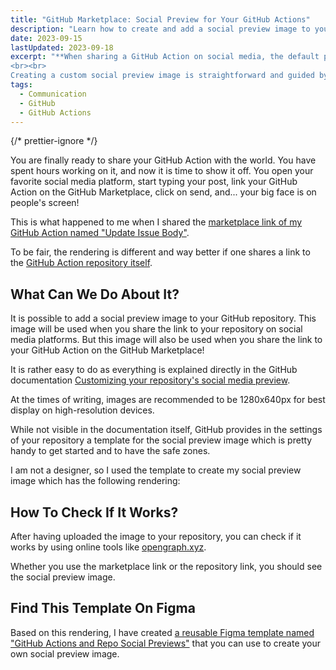```yaml
---
title: "GitHub Marketplace: Social Preview for Your GitHub Actions"
description: "Learn how to create and add a social preview image to your GitHub repository to have a better rendering when sharing on social media platforms the link of your GitHub Actions on the GitHub Marketplace."
date: 2023-09-15
lastUpdated: 2023-09-18
excerpt: "**When sharing a GitHub Action on social media, the default preview image might prominently display your GitHub profile picture**, as seen with the \"Update Issue Body\" action on the GitHub Marketplace. To make a more informative and visually appealing preview, you can **add a custom social preview image to your GitHub repository**. This custom image enhances the appearance of social media posts and is also used when sharing links to your GitHub Action on the Marketplace.
<br><br>
Creating a custom social preview image is straightforward and guided by GitHub's documentation. The recommended size is 1280x640 pixels for optimal display on high-resolution devices. GitHub provides a template with safe zones to use as a starting point. After designing and uploading the image, tools like opengraph.xyz can verify its appearance across social media platforms. For a ready-made solution, a reusable Figma template named \"GitHub Actions and Repo Social Previews\" simplifies the creation of custom images."
tags:
  - Communication
  - GitHub
  - GitHub Actions
---
```



{/* prettier-ignore */}
<p class="lead">You are finally ready to share your GitHub Action with the world. You have spent hours working on it, and now it is time to show it off. You open your favorite social media platform, start typing your post, link your GitHub Action on the GitHub Marketplace, click on send, and... your big face is on people's screen!</p>

<ContentImage
	src="/images/github-marketplace-social-preview-for-your-github-actions-1.png"
	alt="Screenshot of the rendering of the social media preview of the link of my GitHub Action on the GitHub Marketplace with my big face on it"
	width="458"
	height="327"
/>

This is what happened to me when I shared the [marketplace link of my GitHub Action named "Update Issue Body"](https://github.com/marketplace/actions/update-issue-body).

To be fair, the rendering is different and way better if one shares a link to the [GitHub Action repository itself](https://github.com/julien-deramond/update-issue-body).

<ContentImage
	src="/images/github-marketplace-social-preview-for-your-github-actions-2.png"
	alt="Screenshot of the rendering of the social media preview of the link of my GitHub Action repository that shows useful information"
	width="449"
	height="318"
/>

## What Can We Do About It?

It is possible to add a social preview image to your GitHub repository. This image will be used when you share the link to your repository on social media platforms. But this image will also be used when you share the link to your GitHub Action on the GitHub Marketplace!

It is rather easy to do as everything is explained directly in the GitHub documentation [Customizing your repository's social media preview](https://docs.github.com/en/repositories/managing-your-repositorys-settings-and-features/customizing-your-repository/customizing-your-repositorys-social-media-preview).

At the times of writing, images are recommended to be 1280x640px for best display on high-resolution devices.

While not visible in the documentation itself, GitHub provides in the settings of your repository a template for the social preview image which is pretty handy to get started and to have the safe zones.

<ContentImage
	src="/images/github-marketplace-social-preview-for-your-github-actions-3.png"
	alt="Repo card template provided by GitHub with safe zones"
	width="720"
	height="360"
/>

I am not a designer, so I used the template to create my social preview image which has the following rendering:

<ContentImage
	src="/images/github-marketplace-social-preview-for-your-github-actions-4.png"
	alt="Social preview of my GitHub Action based on the repo card template provided by GitHub with my profile picture, the project name as a title, a description of the project, and my GitHub username"
	width="720"
	height="360"
/>

## How To Check If It Works?

After having uploaded the image to your repository, you can check if it works by using online tools like [opengraph.xyz](https://www.opengraph.xyz/).

Whether you use the marketplace link or the repository link, you should see the social preview image.

<ContentImage
	src="/images/github-marketplace-social-preview-for-your-github-actions-5.png"
	alt="Screenshot of the rendering provided by opengraph.xyz when my new social preview image has been uploaded which works well with all social media platforms"
	width="446"
	height="1272"
/>

## Find This Template On Figma

Based on this rendering, I have created [a reusable Figma template named "GitHub Actions and Repo Social Previews"](https://www.figma.com/community/file/1285681647987701740) that you can use to create your own social preview image.
